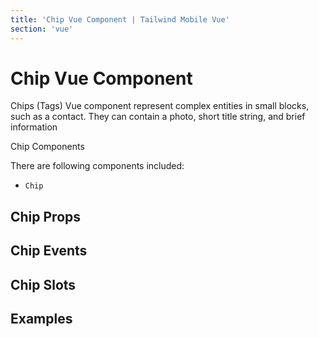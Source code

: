 ```yaml
---
title: 'Chip Vue Component | Tailwind Mobile Vue'
section: 'vue'
---
```



# Chip Vue Component

Chips (Tags) Vue component represent complex entities in small blocks, such as a contact. They can contain a photo, short title string, and brief information

Chip Components

There are following components included:

- `Chip`

## Chip Props

<ChipProps />

## Chip Events

<ChipEvents />

## Chip Slots

<ChipSlots />

## Examples

<ChipsExample />
